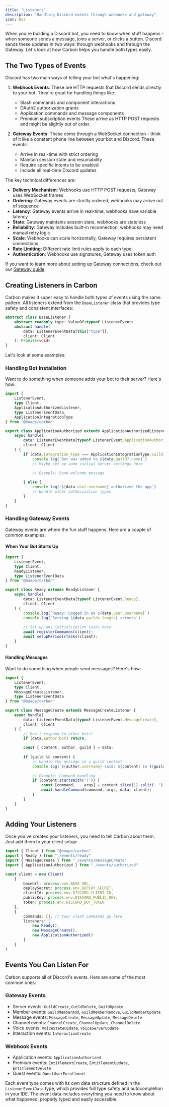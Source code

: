 ```yaml
---
title: "Listeners" 
description: "Handling Discord events through webhooks and gateway"
icon: Rss
---
```


When you're building a Discord bot, you need to know when stuff happens - when someone sends a message, joins a server, or clicks a button. Discord sends these updates in two ways: through webhooks and through the Gateway. Let's look at how Carbon helps you handle both types easily.

## The Two Types of Events

Discord has two main ways of telling your bot what's happening:

1. **Webhook Events**: These are HTTP requests that Discord sends directly to your bot. They're great for handling things like:
   - Slash commands and component interactions
   - OAuth2 authorization grants
   - Application commands and message components
   - Premium subscription events
   These arrive as HTTP POST requests and might be slightly out of order.

2. **Gateway Events**: These come through a WebSocket connection - think of it like a constant phone line between your bot and Discord. These events:
   - Arrive in real-time with strict ordering
   - Maintain session state and resumability
   - Require specific intents to be enabled
   - Include all real-time Discord updates

The key technical differences are:
- **Delivery Mechanism**: Webhooks use HTTP POST requests, Gateway uses WebSocket frames
- **Ordering**: Gateway events are strictly ordered, webhooks may arrive out of sequence
- **Latency**: Gateway events arrive in real-time, webhooks have variable latency
- **State**: Gateway maintains session state, webhooks are stateless
- **Reliability**: Gateway includes built-in reconnection, webhooks may need manual retry logic
- **Scale**: Webhooks can scale horizontally, Gateway requires persistent connections
- **Rate Limiting**: Different rate limit rules apply to each type
- **Authentication**: Webhooks use signatures, Gateway uses token auth

If you want to learn more about setting up Gateway connections, check out our [Gateway guide](/plugins/gateway).

## Creating Listeners in Carbon

Carbon makes it super easy to handle both types of events using the same pattern. All listeners extend from the `BaseListener` class that provides type safety and consistent interfaces:

```typescript
abstract class BaseListener {
	abstract readonly type: ValueOf<typeof ListenerEvent>
	abstract handle(
		data: ListenerEventData[this["type"]],
		client: Client
	): Promise<void>
}
```

Let's look at some examples:

### Handling Bot Installation

Want to do something when someone adds your bot to their server? Here's how:

```typescript title="src/events/authorized.ts"
import { 
	ListenerEvent,
	type Client,
	ApplicationAuthorizedListener,
	type ListenerEventData,
	ApplicationIntegrationType
} from "@buape/carbon"

export class ApplicationAuthorized extends ApplicationAuthorizedListener {
	async handle(
		data: ListenerEventData[typeof ListenerEvent.ApplicationAuthorized],
		client: Client
	) {
		if (data.integration_type === ApplicationIntegrationType.GuildInstall) {
			console.log(`Bot was added to ${data.guild?.name}`)
			// Maybe set up some initial server settings here
			
			// Example: Send welcome message

		} else {
			console.log(`${data.user.username} authorized the app`)
			// Handle other authorization types
		}
	}
}
```

### Handling Gateway Events

Gateway events are where the fun stuff happens. Here are a couple of common examples:

#### When Your Bot Starts Up

```typescript title="src/events/ready.ts"
import { 
	ListenerEvent,
	type Client,
	ReadyListener,
	type ListenerEventData 
} from "@buape/carbon"

export class Ready extends ReadyListener {
	async handle(
		data: ListenerEventData[typeof ListenerEvent.Ready],
		client: Client
	) {
		console.log(`Ready! Logged in as ${data.user.username}`)
		console.log(`Serving ${data.guilds.length} servers`)
		
		// Set up any initialization tasks here
		await registerCommands(client);
		await setupPeriodicTasks(client);
	}
}
```

#### Handling Messages

Want to do something when people send messages? Here's how:

```typescript title="src/events/messageCreate.ts"
import { 
	ListenerEvent,
	type Client,
	MessageCreateListener,
	type ListenerEventData 
} from "@buape/carbon"

export class MessageCreate extends MessageCreateListener {
	async handle(
		data: ListenerEventData[typeof ListenerEvent.MessageCreate],
		client: Client
	) {
		// Don't respond to other bots!
		if (data.author.bot) return;

		const { content, author, guild } = data;
		
		if (guild && content) {
			// Handle the message in a guild context
			console.log(`${author.username} said: ${content} in ${guild.name}`);
			
			// Example: Command handling
			if (content.startsWith('!')) {
				const [command, ...args] = content.slice(1).split(' ');
				await handleCommand(command, args, data, client);
			}
		}
	}
}
```

## Adding Your Listeners

Once you've created your listeners, you need to tell Carbon about them. Just add them to your client setup:

```typescript title="src/index.ts"
import { Client } from "@buape/carbon"
import { Ready } from "./events/ready"
import { MessageCreate } from "./events/messageCreate"
import { ApplicationAuthorized } from "./events/authorized"

const client = new Client(
	{
		baseUrl: process.env.BASE_URL,
		deploySecret: process.env.DEPLOY_SECRET,
		clientId: process.env.DISCORD_CLIENT_ID,
		publicKey: process.env.DISCORD_PUBLIC_KEY,
		token: process.env.DISCORD_BOT_TOKEN
	},
	{
		commands: [], // Your slash commands go here
		listeners: [
			new Ready(),
			new MessageCreate(),
			new ApplicationAuthorized()
		]
	}
)
```

## Events You Can Listen For

Carbon supports all of Discord's events. Here are some of the most common ones:

### Gateway Events
- Server events: `GuildCreate`, `GuildDelete`, `GuildUpdate`
- Member events: `GuildMemberAdd`, `GuildMemberRemove`, `GuildMemberUpdate`
- Message events: `MessageCreate`, `MessageUpdate`, `MessageDelete`
- Channel events: `ChannelCreate`, `ChannelUpdate`, `ChannelDelete`
- Voice events: `VoiceStateUpdate`, `VoiceServerUpdate`
- Interaction events: `InteractionCreate`

### Webhook Events
- Application events: `ApplicationAuthorized`
- Premium events: `EntitlementCreate`, `EntitlementUpdate`, `EntitlementDelete`
- Quest events: `QuestUserEnrollment`

Each event type comes with its own data structure defined in the `ListenerEventData` type, which provides full type safety and autocompletion in your IDE. The event data includes everything you need to know about what happened, properly typed and easily accessible.
